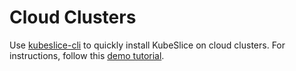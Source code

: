 # Cloud Clusters
Use [kubeslice-cli](/versioned_docs/version-0.4.0/kubeslice-cli/getting-started.mdx) 
to quickly install KubeSlice on cloud clusters. For instructions, 
follow this [demo tutorial](versioned_docs/version-0.4.0/tutorials/kubeslice-cli-demo-on-cloud-clusters.mdx).